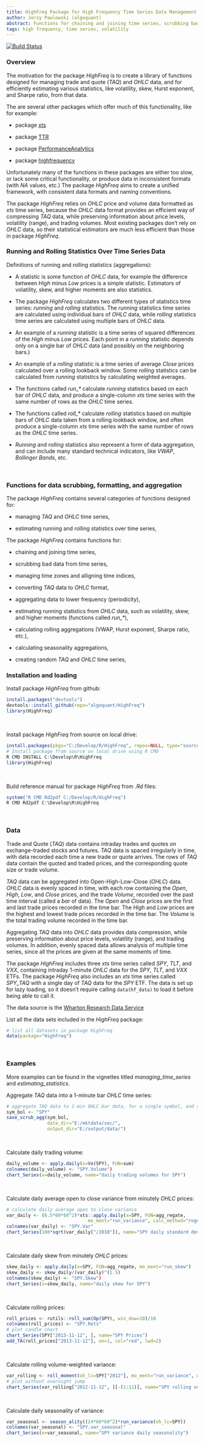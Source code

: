 ```yaml
---
title: HighFreq Package for High Frequency Time Series Data Management
author: Jerzy Pawlowski (algoquant)
abstract: Functions for chaining and joining time series, scrubbing bad data, managing time zones and alligning time indices, converting TAQ data to OHLC format, aggregating data to lower frequency, estimating volatility, skew, and higher moments.
tags: high frequency, time series, volatility
---
```


[![Build Status](https://travis-ci.org/algoquant/HighFreq.svg?branch=master)](https://travis-ci.org/algoquant/HighFreq)


### Overview

The motivation for the package *HighFreq* is to create a library of functions designed for managing trade and quote (*TAQ*) and *OHLC* data, and for efficiently estimating various statistics, like volatility, skew, Hurst exponent, and Sharpe ratio, from that data.  

The are several other packages which offer much of this functionality, like for example:

+ package [xts](https://cran.r-project.org/web/packages/xts/index.html)  

+ package [TTR](https://cran.r-project.org/web/packages/TTR/index.html)  

+ package [PerformanceAnalytics](https://cran.r-project.org/web/packages/PerformanceAnalytics/index.html)  

+ package [highfrequency](https://cran.r-project.org/web/packages/highfrequency/index.html)  

Unfortunately many of the functions in these packages are either too slow, or lack some critical functionality, or produce data in inconsistent formats (with *NA* values, etc.)  The package *HighFreq* aims to create a unified framework, with consistent data formats and naming conventions. 

The package *HighFreq* relies on *OHLC* price and volume data formatted as *xts* time series, because the *OHLC* data format provides an efficient way of compressing *TAQ* data, while preserving information about price levels, volatility (range), and trading volumes.  Most existing packages don't rely on *OHLC* data, so their statistical estimators are much less efficient than those in package *HighFreq*. 


### Running and Rolling Statistics Over Time Series Data

Definitions of running and rolling statistics (aggregations):

+ A statistic is some function of *OHLC* data, for example the difference between
*High* minus *Low* prices is a simple statistic.  Estimators of volatility, skew, and higher moments are also statistics.

+ The package *HighFreq* calculates two different types of statistics time series: *running* and *rolling* statistics.
The *running* statistics time series are calculated using individual bars of *OHLC* data, while *rolling* statistics time series are calculated using multiple bars of *OHLC* data. 

+ An example of a *running* statistic is a time series of squared differences of the *High* minus *Low* prices.  Each point in a *running* statistic depends only on a single bar of *OHLC* data (and possibly on the neighboring bars.) 

+ An example of a *rolling* statistic is a time series of average *Close* prices calculated over a rolling lookback window. 
Some *rolling* statistics can be calculated from *running* statistics by calculating weighted averages. 

+ The functions called *run_\** calculate *running* statistics based on each bar of *OHLC* data, and produce a single-column *xts* time series with the same number of rows as the *OHLC* time series.

+ The functions called *roll_\** calculate *rolling* statistics based on multiple bars of *OHLC* data taken from a rolling lookback window, and often produce a single-column *xts* time series with the same number of rows as the *OHLC* time series.

+ *Running* and *rolling* statistics also represent a form of data aggregation, and can include many standard technical indicators, like *VWAP*, *Bollinger Bands*, etc.

<br>


### Functions for data scrubbing, formatting, and aggregation

The package *HighFreq* contains several categories of functions designed for:

+ managing *TAQ* and *OHLC* time series, 

+ estimating running and rolling statistics over time series, 


The package *HighFreq* contains functions for:

+ chaining and joining time series, 

+ scrubbing bad data from time series, 

+ managing time zones and alligning time indices, 

+ converting *TAQ* data to *OHLC* format, 

+ aggregating data to lower frequency (periodicity), 

+ estimating running statistics from *OHLC* data, such as volatility, skew, and higher moments (functions called *run_\**), 

+ calculating rolling aggregations (VWAP, Hurst exponent, Sharpe ratio, etc.), 

+ calculating seasonality aggregations, 

+ creating random *TAQ* and *OHLC* time series, 


### Installation and loading

Install package *HighFreq* from github:  
```r
install.packages("devtools")
devtools::install_github(repo="algoquant/HighFreq")
library(HighFreq)
```
<br>

Install package *HighFreq* from source on local drive:  
```r
install.packages(pkgs="C:/Develop/R/HighFreq", repos=NULL, type="source")
# Install package from source on local drive using R CMD
R CMD INSTALL C:\Develop\R\HighFreq
library(HighFreq)
```
<br>

Build reference manual for package *HighFreq* from *.Rd* files:  
```r
system("R CMD Rd2pdf C:/Develop/R/HighFreq")
R CMD Rd2pdf C:\Develop\R\HighFreq
```
<br>


### Data

Trade and Quote (*TAQ*) data contains intraday trades and quotes on exchange-traded stocks and futures.  *TAQ* data is spaced irregularly in time, with data recorded each time a new trade or quote arrives.  The rows of *TAQ* data contain the quoted and traded prices, and the corresponding quote size or trade volume.  

*TAQ* data can be aggregated into Open-High-Low-Close (*OHLC*) data.  *OHLC* data is evenly spaced in time, with each row containing the *Open*, *High*, *Low*, and *Close* prices, and the trade *Volume*, recorded over the past time interval (called a *bar* of data).  The *Open* and *Close* prices are the first and last trade prices recorded in the time bar.  The *High* and *Low* prices are the highest and lowest trade prices recorded in the time bar.  The *Volume* is the total trading volume recorded in the time bar.  

Aggregating *TAQ* data into *OHLC* data provides data compression, while preserving information about price levels, volatility (range), and trading volumes.  In addition, evenly spaced data allows analysis of multiple time series, since all the prices are given at the same moments of time.

The package *HighFreq* includes three *xts* time series called *SPY*, *TLT*, and *VXX*, containing intraday 1-minute *OHLC* data for the *SPY*, *TLT*, and *VXX* ETFs.  The package *HighFreq* also includes an *xts* time series called *SPY_TAQ* with a single day of *TAQ* data for the *SPY* ETF.  The data is set up for lazy loading, so it doesn't require calling `data(hf_data)` to load it before being able to call it.

The data source is the 
[Wharton Research Data Service](https://wrds-web.wharton.upenn.edu/wrds/)  

List all the data sets included in the *HighFreq* package:  
```r
# list all datasets in package HighFreq
data(package="HighFreq")
```
<br>


### Examples

More examples can be found in the vignettes titled *managing_time_series* and *estimating_statistics*.  

Aggregate *TAQ* data into a 1-minute bar *OHLC* time series:  
```r
# aggregate TAQ data to 1-min OHLC bar data, for a single symbol, and save to file
sym_bol <- "SPY"
save_scrub_agg(sym_bol, 
               data_dir="E:/mktdata/sec/", 
               output_dir="E:/output/data/")
```
<br>

Calculate daily trading volume:  
```r
daily_volume <- apply.daily(x=Vo(SPY), FUN=sum)
colnames(daily_volume) <- "SPY.Volume")
chart_Series(x=daily_volume, name="daily trading volumes for SPY")
```
<br>

Calculate daily average open to close variance from minutely *OHLC* prices:  
```r
# calculate daily average open to close variance
var_daily <- (6.5*60*60^2)*xts::apply.daily(x=SPY, FUN=agg_regate, 
                              mo_ment="run_variance", calc_method="rogers_satchell")
colnames(var_daily) <- "SPY.Var"
chart_Series(100*sqrt(var_daily["/2010"]), name="SPY daily standard deviation")
```
<br>

Calculate daily skew from minutely *OHLC* prices:  
```r
skew_daily <- apply.daily(x=SPY, FUN=agg_regate, mo_ment="run_skew")
skew_daily <- skew_daily/(var_daily)^(1.5)
colnames(skew_daily) <- "SPY.Skew")
chart_Series(x=skew_daily, name="daily skew for SPY")
```
<br>

Calculate rolling prices:  
```r
roll_prices <- rutils::roll_sum(Op(SPY), win_dow=10)/10
colnames(roll_prices) <- "SPY.Rets"
# plot candle chart
chart_Series(SPY["2013-11-12", ], name="SPY Prices")
add_TA(roll_prices["2013-11-12"], on=1, col="red", lwd=2)
```
<br>

Calculate rolling volume-weighted variance:  
```r
var_rolling <- roll_moment(oh_lc=SPY["2012"], mo_ment="run_variance", win_dow = 10)
# plot without overnight jump
chart_Series(var_rolling["2012-11-12", ][-(1:11)], name="SPY rolling volume-weighted variance")
```
<br>

Calculate daily seasonality of variance:  
```r
var_seasonal <- season_ality((24*60*60^2)*run_variance(oh_lc=SPY))
colnames(var_seasonal) <- "SPY.var_seasonal"
chart_Series(x=var_seasonal, name="SPY variance daily seasonality")
```
